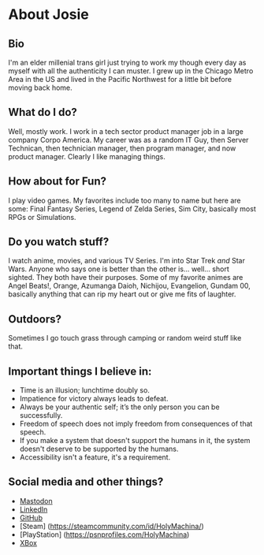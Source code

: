 # About Josie

## Bio
I'm an elder millenial trans girl just trying to work my though every day as myself with all the authenticity I can muster. I grew up in the Chicago Metro Area in the US and lived in the Pacific Northwest for a little bit before moving back home.

## What do I do?
Well, mostly work. I work in a tech sector product manager job in a large company Corpo America. My career was as a random IT Guy, then Server Technican, then technician manager, then program manager, and now product manager. Clearly I like managing things. 

## How about for Fun?
I play video games. My favorites include too many to name but here are some: Final Fantasy Series, Legend of Zelda Series, Sim City, basically most RPGs or Simulations.

## Do you watch stuff?
I watch anime, movies, and various TV Series. I'm into Star Trek *and* Star Wars. Anyone who says one is better than the other is... well... short sighted. They both have their purposes. Some of my favorite animes  are Angel Beats!, Orange, Azumanga Daioh, Nichijou, Evangelion, Gundam 00, basically anything that can rip my heart out or give me fits of laughter.

## Outdoors?
Sometimes I go touch grass through camping or random weird stuff like that.

## Important things I believe in:
- Time is an illusion; lunchtime doubly so.
- Impatience for victory always leads to defeat.
- Always be your authentic self; it’s the only person you can be successfully.
- Freedom of speech does not imply freedom from consequences of that speech.
- If you make a system that doesn't support the humans in it, the system doesn't deserve to be supported by the humans.
- Accessibility isn't a feature, it's a requirement.

## Social media and other things?
- [Mastodon](https://cutie.city/@Josie)
- [LinkedIn](https://www.linkedin.com/in/jotroian/)
- [GitHub](https://github.com/holymachina)
- [Steam] (https://steamcommunity.com/id/HolyMachina/)
- [PlayStation] (https://psnprofiles.com/HolyMachina)
- [XBox](https://www.xbox.com/en-US/play/user/HolyMachina)
